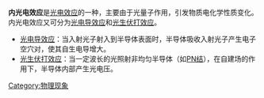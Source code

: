 {{noteTA
|G1 = Physics
}}

'''内光电效应'''是[[光电效应|光电效应]]的一种，主要由于光量子作用，引发物质电化学性质变化。内光电效应又可分为[[光电导效应|光电导效应]]和[[光生伏打效应|光生伏打效应]]。

* [[光电导效应|光电导效应]]：当入射光子射入到半导体表面时，半导体吸收入射光子产生电子空穴对，使其自生电导增大。
* [[光生伏打效应|光生伏打效应]]：当一定波长的光照射非均匀半导体（如[[PN结|PN结]]），在自建场的作用下，半导体内部产生光电压。

[[Category:物理现象|Category:物理现象]]
